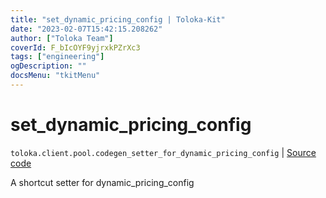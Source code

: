```yaml
---
title: "set_dynamic_pricing_config | Toloka-Kit"
date: "2023-02-07T15:42:15.208262"
author: ["Toloka Team"]
coverId: F_bIcOYF9yjrxkPZrXc3
tags: ["engineering"]
ogDescription: ""
docsMenu: "tkitMenu"
---
```


# set_dynamic_pricing_config
`toloka.client.pool.codegen_setter_for_dynamic_pricing_config` | [Source code](https://github.com/Toloka/toloka-kit/blob/v1.1.3/src/client/pool/__init__.py#L0)

A shortcut setter for dynamic_pricing_config